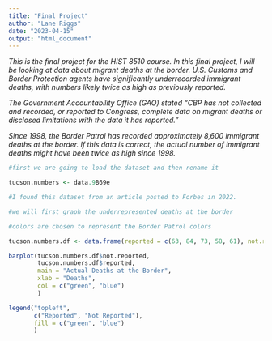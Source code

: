 ```yaml
---
title: "Final Project"
author: "Lane Riggs"
date: "2023-04-15"
output: "html_document"
---
```


_This is the final project for the HIST 8510 course. In this final project, I will be looking at data about migrant deaths at the border. U.S. Customs and Border Protection agents have significantly underrecorded immigrant deaths, with numbers likely twice as high as previously reported._ 

_The Government Accountability Office (GAO) stated "CBP has not collected and recorded, or reported to Congress, complete data on migrant deaths or disclosed limitations with the data it has reported."_

_Since 1998, the Border Patrol has recorded approximately 8,600 immigrant deaths at the border. If this data is correct, the actual number of immigrant deaths might have been twice as high since 1998._ 

```r

#first we are going to load the dataset and then rename it 

tucson.numbers <- data.9B69e

#I found this dataset from an article posted to Forbes in 2022. 

```

```r

#we will first graph the underrepresented deaths at the border

#colors are chosen to represent the Border Patrol colors

tucson.numbers.df <- data.frame(reported = c(63, 84, 73, 58, 61), not.reported = c(86, 66, 71, 65, 72))

barplot(tucson.numbers.df$not.reported,
        tucson.numbers.df$reported,
        main = "Actual Deaths at the Border",
        xlab = "Deaths",
        col = c("green", "blue")
        )

legend("topleft",
       c("Reported", "Not Reported"),
       fill = c("green", "blue")
       )

```
>



```r



````


